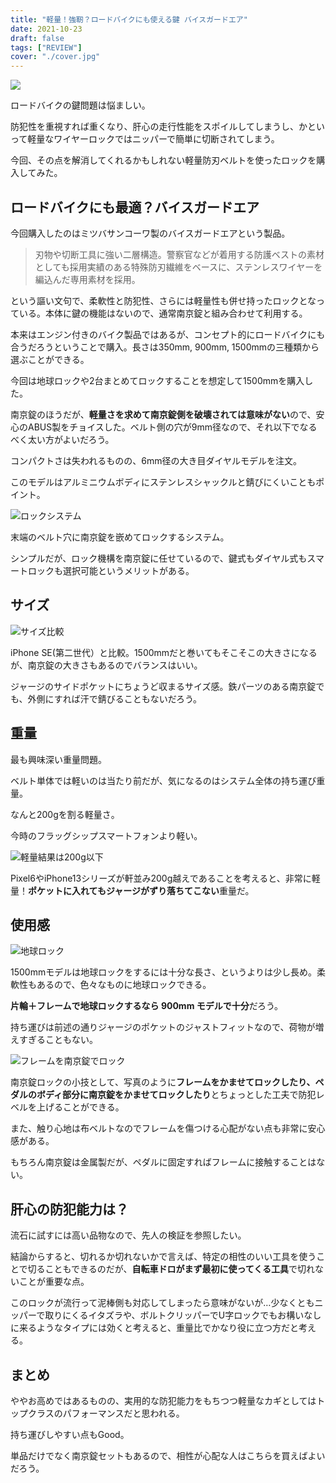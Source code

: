 ```yaml
---
title: "軽量！強靭？ロードバイクにも使える鍵 バイスガードエア"
date: 2021-10-23
draft: false
tags: ["REVIEW"]
cover: "./cover.jpg"
---
```


![ ](./cover.jpg)

ロードバイクの鍵問題は悩ましい。

防犯性を重視すれば重くなり、肝心の走行性能をスポイルしてしまうし、かといって軽量なワイヤーロックではニッパーで簡単に切断されてしまう。

今回、その点を解消してくれるかもしれない軽量防刃ベルトを使ったロックを購入してみた。

## ロードバイクにも最適？バイスガードエア

今回購入したのはミツバサンコーワ製のバイスガードエアという製品。

<LinkBox url="https://www.amazon.co.jp/dp/B097XQT8N2/" isAmazonLink />

> 刃物や切断工具に強い二層構造。警察官などが着用する防護ベストの素材としても採用実績のある特殊防刃繊維をベースに、ステンレスワイヤーを編込んだ専用素材を採用。

という謳い文句で、柔軟性と防犯性、さらには軽量性も併せ持ったロックとなっている。本体に鍵の機能はないので、通常南京錠と組み合わせて利用する。

本来はエンジン付きのバイク製品ではあるが、コンセプト的にロードバイクにも合うだろうということで購入。長さは350mm, 900mm, 1500mmの三種類から選ぶことができる。

今回は地球ロックや2台まとめてロックすることを想定して1500mmを購入した。

南京錠のほうだが、**軽量さを求めて南京錠側を破壊されては意味がない**ので、安心のABUS製をチョイスした。ベルト側の穴が9mm径なので、それ以下でなるべく太い方がよいだろう。

<LinkBox url="https://www.amazon.co.jp/dp/B00ME90XUM/" isAmazonLink />

コンパクトさは失われるものの、6mm径の大き目ダイヤルモデルを注文。

このモデルはアルミニウムボディにステンレスシャックルと錆びにくいこともポイント。

![ロックシステム](./locking.jpg)

末端のベルト穴に南京錠を嵌めてロックするシステム。

シンプルだが、ロック機構を南京錠に任せているので、鍵式もダイヤル式もスマートロックも選択可能というメリットがある。

## サイズ

![サイズ比較](./size.jpg)

iPhone SE(第二世代）と比較。1500mmだと巻いてもそこそこの大きさになるが、南京錠の大きさもあるのでバランスはいい。

ジャージのサイドポケットにちょうど収まるサイズ感。鉄パーツのある南京錠でも、外側にすれば汗で錆びることもないだろう。

## 重量

最も興味深い重量問題。

ベルト単体では軽いのは当たり前だが、気になるのはシステム全体の持ち運び重量。

なんと200gを割る軽量さ。

今時のフラッグシップスマートフォンより軽い。

![軽量結果は200g以下](./weight.jpg)

Pixel6やiPhone13シリーズが軒並み200g越えであることを考えると、非常に軽量！**ポケットに入れてもジャージがずり落ちてこない**重量だ。

## 使用感

![地球ロック](./earth_lock.jpg)

1500mmモデルは地球ロックをするには十分な長さ、というよりは少し長め。柔軟性もあるので、色々なものに地球ロックできる。

**片輪＋フレームで地球ロックするなら 900mm モデルで十分**だろう。

持ち運びは前述の通りジャージのポケットのジャストフィットなので、荷物が増えすぎることもない。

![フレームを南京錠でロック](./stay_locking.jpg)

南京錠ロックの小技として、写真のように**フレームをかませてロックしたり、ペダルのボディ部分に南京錠をかませてロックしたり**とちょっとした工夫で防犯レベルを上げることができる。

また、触り心地は布ベルトなのでフレームを傷つける心配がない点も非常に安心感がある。

もちろん南京錠は金属製だが、ペダルに固定すればフレームに接触することはない。

## 肝心の防犯能力は？

流石に試すには高い品物なので、先人の検証を参照したい。

<LinkBox url="http://blog.livedoor.jp/wason/archives/20210917_cyclespice_viceguardair.html" />

結論からすると、切れるか切れないかで言えば、特定の相性のいい工具を使うことで切ることもできるのだが、**自転車ドロがまず最初に使ってくる工具**で切れないことが重要な点。

このロックが流行って泥棒側も対応してしまったら意味がないが…少なくともニッパーで取りにくるイタズラや、ボルトクリッパーでU字ロックでもお構いなしに来るようなタイプには効くと考えると、重量比でかなり役に立つ方だと考える。

## まとめ

ややお高めではあるものの、実用的な防犯能力をもちつつ軽量なカギとしてはトップクラスのパフォーマンスだと思われる。

持ち運びしやすい点もGood。

単品だけでなく南京錠セットもあるので、相性が心配な人はこちらを買えばよいだろう。

<LinkBox url="https://www.amazon.co.jp/dp/B097XQPZXQ/" isAmazonLink />
